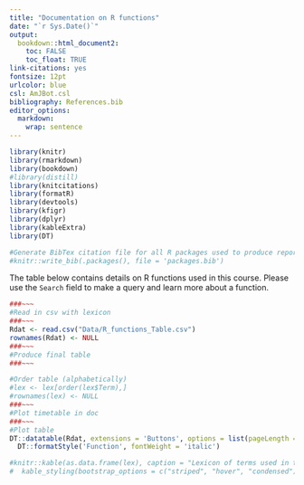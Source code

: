 ```yaml
---
title: "Documentation on R functions"
date: "`r Sys.Date()`"
output:
  bookdown::html_document2: 
    toc: FALSE
    toc_float: TRUE
link-citations: yes
fontsize: 12pt
urlcolor: blue
csl: AmJBot.csl
bibliography: References.bib
editor_options: 
  markdown: 
    wrap: sentence
---
```


```r
library(knitr)
library(rmarkdown)
library(bookdown)
#library(distill)
library(knitcitations)
library(formatR)
library(devtools)
library(kfigr)
library(dplyr)
library(kableExtra)
library(DT)

#Generate BibTex citation file for all R packages used to produce report
#knitr::write_bib(.packages(), file = 'packages.bib')
```

The table below contains details on R functions used in this course. Please use the `Search` field to make a query and learn more about a function.

```r
###~~~
#Read in csv with lexicon
###~~~
Rdat <- read.csv("Data/R_functions_Table.csv") 
rownames(Rdat) <- NULL
###~~~
#Produce final table
###~~~

#Order table (alphabetically)
#lex <- lex[order(lex$Term),]
#rownames(lex) <- NULL
###~~~
#Plot timetable in doc
###~~~
#Plot table
DT::datatable(Rdat, extensions = 'Buttons', options = list(pageLength = 25, dom = 'Blfrtip', buttons = c('copy', 'csv', 'excel', 'pdf', 'print')), rownames= FALSE) %>%
  DT::formatStyle('Function', fontWeight = 'italic')

#knitr::kable(as.data.frame(lex), caption = "Lexicon of terms used in this course.") %>%
#  kable_styling(bootstrap_options = c("striped", "hover", "condensed"))

``` 
